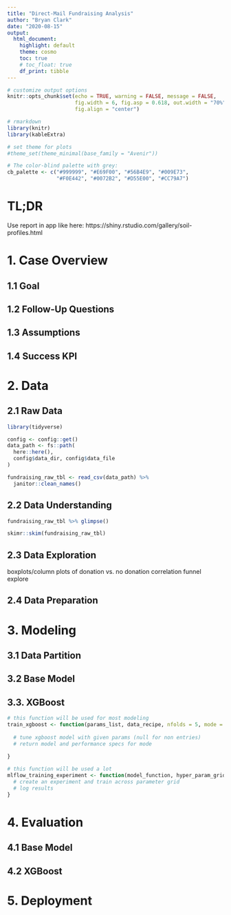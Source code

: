 ```yaml
---
title: "Direct-Mail Fundraising Analysis"
author: "Bryan Clark"
date: "2020-08-15"
output: 
  html_document:
    highlight: default
    theme: cosmo
    toc: true
    # toc_float: true
    df_print: tibble
---
```


```r
# customize output options 
knitr::opts_chunk$set(echo = TRUE, warning = FALSE, message = FALSE,
                      fig.width = 6, fig.asp = 0.618, out.width = "70%", 
                      fig.align = "center")

# rmarkdown
library(knitr)
library(kableExtra)

# set theme for plots
#theme_set(theme_minimal(base_family = "Avenir"))

# The color-blind palette with grey:
cb_palette <- c("#999999", "#E69F00", "#56B4E9", "#009E73",
                "#F0E442", "#0072B2", "#D55E00", "#CC79A7")
```

# TL;DR

Use report in app like here: https://shiny.rstudio.com/gallery/soil-profiles.html

# 1. Case Overview

## 1.1 Goal

## 1.2 Follow-Up Questions

## 1.3 Assumptions

## 1.4 Success KPI

# 2. Data

## 2.1 Raw Data

```r
library(tidyverse)

config <- config::get()
data_path <- fs::path(
  here::here(),
  config$data_dir, config$data_file
)

fundraising_raw_tbl <- read_csv(data_path) %>%
  janitor::clean_names()
```

## 2.2 Data Understanding

```r
fundraising_raw_tbl %>% glimpse()
```

```r
skimr::skim(fundraising_raw_tbl)
```

## 2.3 Data Exploration

boxplots/column plots of donation vs. no donation
correlation funnel explore

## 2.4 Data Preparation




# 3. Modeling

## 3.1 Data Partition

## 3.2 Base Model

## 3.3. XGBoost

```r
# this function will be used for most modeling
train_xgboost <- function(params_list, data_recipe, nfolds = 5, mode = c("regression", "classification")) {
  
  # tune xgboost model with given params (null for non entries)
  # return model and performance specs for mode
  
}

# this function will be used a lot
mlflow_training_experiment <- function(model_function, hyper_param_grid, ...) {
  # create an experiment and train across parameter grid
  # log results
}
```


# 4. Evaluation

## 4.1 Base Model

## 4.2 XGBoost

# 5. Deployment